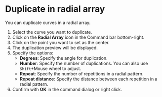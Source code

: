 
# Duplicate in radial array

You can duplicate curves in a radial array.

<Reference shortcut="" command="Radial Array" button="Toolbar Bottom Right" />

1. Select the curve you want to duplicate.
2. Click on the **Radial Array** icon in the Command bar bottom-right.
3. Click on the point you want to set as the center.
4. The duplication preview will be displayed.
5. Specify the options:
   - **Degrees**: Specify the angle for duplication.
   - **Number**: Specify the number of duplications. You can also use `Shift`+Mouse wheel to adjust.
   - **Repeat**: Specify the number of repetitions in a radial pattern.
   - **Repeat distance**: Specify the distance between each repetition in a radial pattern.
6. Confirm with **OK** in the command dialog or right click.
